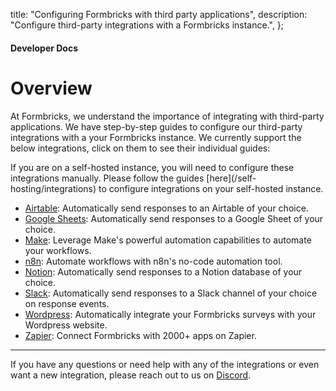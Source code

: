   title: "Configuring Formbricks with third party applications",
  description: "Configure third-party integrations with a Formbricks instance.",
};

#### Developer Docs

# Overview

At Formbricks, we understand the importance of integrating with third-party applications. We have step-by-step guides to configure our third-party integrations with a your Formbricks instance. We currently support the below integrations, click on them to see their individual guides:

<Note>
    If you are on a self-hosted instance, you will need to configure these integrations manually. Please follow the guides [here](/self-hosting/integrations) to configure integrations on your self-hosted instance.
</Note>

- [Airtable](/developer-docs/integrations/airtable): Automatically send responses to an Airtable of your choice.
- [Google Sheets](/developer-docs/integrations/google-sheets): Automatically send responses to a Google Sheet of your choice.
- [Make](/developer-docs/integrations/make): Leverage Make's powerful automation capabilities to automate your workflows.
- [n8n](/developer-docs/integrations/n8n): Automate workflows with n8n's no-code automation tool.
- [Notion](/developer-docs/integrations/notion): Automatically send responses to a Notion database of your choice.
- [Slack](/developer-docs/integrations/slack): Automatically send responses to a Slack channel of your choice on response events.
- [Wordpress](/developer-docs/integrations/wordpress): Automatically integrate your Formbricks surveys with your Wordpress website.
- [Zapier](/developer-docs/integrations/zapier): Connect Formbricks with 2000+ apps on Zapier.

---

If you have any questions or need help with any of the integrations or even want a new integration, please reach out to us on [Discord](https://formbricks.com/discord).
